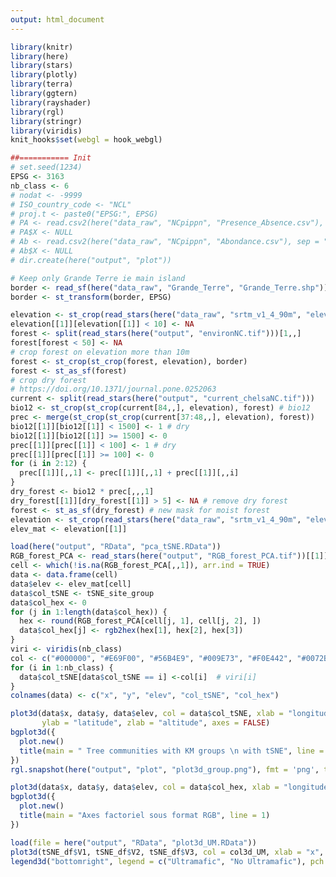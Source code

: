 ```yaml
---
output: html_document
---
```


```r
library(knitr)
library(here)
library(stars)
library(plotly)
library(terra)
library(ggtern)
library(rayshader)
library(rgl)
library(stringr)
library(viridis)
knit_hooks$set(webgl = hook_webgl)

##=========== Init
# set.seed(1234)
EPSG <- 3163
nb_class <- 6
# nodat <- -9999
# ISO_country_code <- "NCL"
# proj.t <- paste0("EPSG:", EPSG) 
# PA <- read.csv2(here("data_raw", "NCpippn", "Presence_Absence.csv"), sep = ",")
# PA$X <- NULL
# Ab <- read.csv2(here("data_raw", "NCpippn", "Abondance.csv"), sep = ",")
# Ab$X <- NULL
# dir.create(here("output", "plot"))

# Keep only Grande Terre ie main island
border <- read_sf(here("data_raw", "Grande_Terre", "Grande_Terre.shp"))[1]
border <- st_transform(border, EPSG)

elevation <- st_crop(read_stars(here("data_raw", "srtm_v1_4_90m", "elevation_1km.tif")), border)
elevation[[1]][elevation[[1]] < 10] <- NA
forest <- split(read_stars(here("output", "environNC.tif")))[1,,]
forest[forest < 50] <- NA
# crop forest on elevation more than 10m
forest <- st_crop(st_crop(forest, elevation), border)
forest <- st_as_sf(forest)
# crop dry forest
# https://doi.org/10.1371/journal.pone.0252063
current <- split(read_stars(here("output", "current_chelsaNC.tif")))
bio12 <- st_crop(st_crop(current[84,,], elevation), forest) # bio12
prec <- merge(st_crop(st_crop(current[37:48,,], elevation), forest))
bio12[[1]][bio12[[1]] < 1500] <- 1 # dry
bio12[[1]][bio12[[1]] >= 1500] <- 0
prec[[1]][prec[[1]] < 100] <- 1 # dry
prec[[1]][prec[[1]] >= 100] <- 0 
for (i in 2:12) {
  prec[[1]][,,1] <- prec[[1]][,,1] + prec[[1]][,,i]
}
dry_forest <- bio12 * prec[,,,1]
dry_forest[[1]][dry_forest[[1]] > 5] <- NA # remove dry forest
forest <- st_as_sf(dry_forest) # new mask for moist forest 
elevation <- st_crop(read_stars(here("data_raw", "srtm_v1_4_90m", "elevation_1km.tif")),forest)
elev_mat <- elevation[[1]]
```


```r
load(here("output", "RData", "pca_tSNE.RData"))
RGB_forest_PCA <- read_stars(here("output", "RGB_forest_PCA.tif"))[[1]]
cell <- which(!is.na(RGB_forest_PCA[,,1]), arr.ind = TRUE)
data <- data.frame(cell)
data$elev <- elev_mat[cell]
data$col_tSNE <- tSNE_site_group
data$col_hex <- 0
for (j in 1:length(data$col_hex)) {
  hex <- round(RGB_forest_PCA[cell[j, 1], cell[j, 2], ])
  data$col_hex[j] <- rgb2hex(hex[1], hex[2], hex[3])
}
viri <- viridis(nb_class)
col <- c("#000000", "#E69F00", "#56B4E9", "#009E73", "#F0E442", "#0072B2")
for (i in 1:nb_class) {
  data$col_tSNE[data$col_tSNE == i] <-col[i]  # viri[i]
}
colnames(data) <- c("x", "y", "elev", "col_tSNE", "col_hex")

plot3d(data$x, data$y, data$elev, col = data$col_tSNE, xlab = "longitude", 
       ylab = "latitude", zlab = "altitude", axes = FALSE)
bgplot3d({
  plot.new()
  title(main = " Tree communities with KM groups \n with tSNE", line = 1)
})
rgl.snapshot(here("output", "plot", "plot3d_group.png"), fmt = 'png', top = TRUE)

plot3d(data$x, data$y, data$elev, col = data$col_hex, xlab = "longitude", ylab = "latitude", zlab = "altitude")
bgplot3d({ 
  plot.new()
  title(main = "Axes factoriel sous format RGB", line = 1)
})
```

```r
load(file = here("output", "RData", "plot3d_UM.RData"))
plot3d(tSNE_df$V1, tSNE_df$V2, tSNE_df$V3, col = col3d_UM, xlab = "x", ylab = "y", zlab = "altitude")
legend3d("bottomright", legend = c("Ultramafic", "No Ultramafic"), pch = 16, col = viridis(2), inset = c(0.02))

```